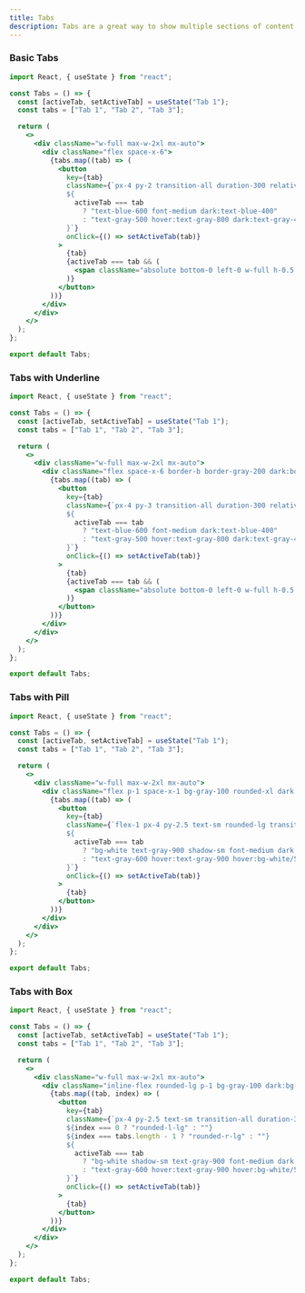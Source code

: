 ```yaml
---
title: Tabs
description: Tabs are a great way to show multiple sections of content in a single container.
---
```


### Basic Tabs
<Preview>
<BasicTabs />
</Preview>

```jsx showLineNumbers
import React, { useState } from "react";

const Tabs = () => {
  const [activeTab, setActiveTab] = useState("Tab 1");
  const tabs = ["Tab 1", "Tab 2", "Tab 3"];

  return (
    <>
      <div className="w-full max-w-2xl mx-auto">
        <div className="flex space-x-6">
          {tabs.map((tab) => (
            <button
              key={tab}
              className={`px-4 py-2 transition-all duration-300 relative
              ${
                activeTab === tab
                  ? "text-blue-600 font-medium dark:text-blue-400"
                  : "text-gray-500 hover:text-gray-800 dark:text-gray-400 dark:hover:text-gray-200"
              }`}
              onClick={() => setActiveTab(tab)}
            >
              {tab}
              {activeTab === tab && (
                <span className="absolute bottom-0 left-0 w-full h-0.5 bg-blue-600 dark:bg-blue-400 transform scale-x-100 transition-transform duration-300" />
              )}
            </button>
          ))}
        </div>
      </div>
    </>
  );
};

export default Tabs;
```

### Tabs with Underline
<Preview>
<TabswithUnderline />
</Preview>

```jsx showLineNumbers
import React, { useState } from "react";

const Tabs = () => {
  const [activeTab, setActiveTab] = useState("Tab 1");
  const tabs = ["Tab 1", "Tab 2", "Tab 3"];

  return (
    <>
      <div className="w-full max-w-2xl mx-auto">
        <div className="flex space-x-6 border-b border-gray-200 dark:border-gray-700">
          {tabs.map((tab) => (
            <button
              key={tab}
              className={`px-4 py-3 transition-all duration-300 relative
              ${
                activeTab === tab
                  ? "text-blue-600 font-medium dark:text-blue-400"
                  : "text-gray-500 hover:text-gray-800 dark:text-gray-400 dark:hover:text-gray-200"
              }`}
              onClick={() => setActiveTab(tab)}
            >
              {tab}
              {activeTab === tab && (
                <span className="absolute bottom-0 left-0 w-full h-0.5 bg-blue-600 dark:bg-blue-400 transform scale-x-100 transition-transform duration-300" />
              )}
            </button>
          ))}
        </div>
      </div>
    </>
  );
};

export default Tabs;
```

### Tabs with Pill
<Preview>
<TabswithPill />
</Preview>

```jsx showLineNumbers
import React, { useState } from "react";

const Tabs = () => {
  const [activeTab, setActiveTab] = useState("Tab 1");
  const tabs = ["Tab 1", "Tab 2", "Tab 3"];

  return (
    <>
      <div className="w-full max-w-2xl mx-auto">
        <div className="flex p-1 space-x-1 bg-gray-100 rounded-xl dark:bg-gray-800">
          {tabs.map((tab) => (
            <button
              key={tab}
              className={`flex-1 px-4 py-2.5 text-sm rounded-lg transition-all duration-300
              ${
                activeTab === tab
                  ? "bg-white text-gray-900 shadow-sm font-medium dark:bg-gray-700 dark:text-white"
                  : "text-gray-600 hover:text-gray-900 hover:bg-white/50 dark:text-gray-300 dark:hover:bg-gray-700/50"
              }`}
              onClick={() => setActiveTab(tab)}
            >
              {tab}
            </button>
          ))}
        </div>
      </div>
    </>
  );
};

export default Tabs;
```

### Tabs with Box
<Preview>
<TabswithBox />
</Preview>

```jsx showLineNumbers
import React, { useState } from "react";

const Tabs = () => {
  const [activeTab, setActiveTab] = useState("Tab 1");
  const tabs = ["Tab 1", "Tab 2", "Tab 3"];

  return (
    <>
      <div className="w-full max-w-2xl mx-auto">
        <div className="inline-flex rounded-lg p-1 bg-gray-100 dark:bg-gray-800">
          {tabs.map((tab, index) => (
            <button
              key={tab}
              className={`px-4 py-2.5 text-sm transition-all duration-300
              ${index === 0 ? "rounded-l-lg" : ""}
              ${index === tabs.length - 1 ? "rounded-r-lg" : ""}
              ${
                activeTab === tab
                  ? "bg-white shadow-sm text-gray-900 font-medium dark:bg-gray-700 dark:text-white"
                  : "text-gray-600 hover:text-gray-900 hover:bg-white/50 dark:text-gray-300 dark:hover:bg-gray-700/50"
              }`}
              onClick={() => setActiveTab(tab)}
            >
              {tab}
            </button>
          ))}
        </div>
      </div>
    </>
  );
};

export default Tabs;
```